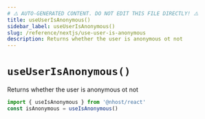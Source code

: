 ```yaml
---
# ⚠️ AUTO-GENERATED CONTENT. DO NOT EDIT THIS FILE DIRECTLY! ⚠️
title: useUserIsAnonymous()
sidebar_label: useUserIsAnonymous()
slug: /reference/nextjs/use-user-is-anonymous
description: Returns whether the user is anonymous ot not
---
```


# `useUserIsAnonymous()`

Returns whether the user is anonymous ot not

```js
import { useIsAnonymous } from '@nhost/react'
const isAnonymous = useIsAnonymous()
```

